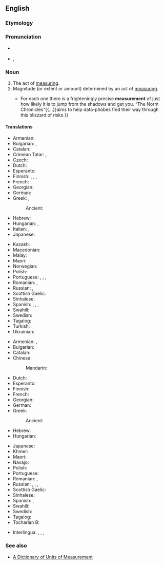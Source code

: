 ==English==
{{wikipedia|dab=Measurement}}

===Etymology===
{{suffix|en|measure|ment}}

===Pronunciation===
* {{a|RP}} {{IPA|en|/ˈmeʒ.ə.mənt/}}
* {{a|GenAm}}, {{IPA|en|/ˈmeʒ.ɚ.mənt/}}

===Noun===
{{en-noun}}

# The act of [[measure|measuring]].
# Magnitude (or extent or amount) determined by an act of [[measure|measuring]].
#* {{quote-journal|en|date=2013-06-22|volume=407|issue=8841|page=76|magazine={{w|The Economist}}
|title=[http://www.economist.com/news/books-and-arts/21579801-making-sense-statistics-riddle-our-days-snakes-and-ladders Snakes and ladders]
|passage=Risk is everywhere.{{...}}For each one there is a frighteningly precise '''measurement''' of just how likely it is to jump from the shadows and get you. “The Norm Chronicles”{{...}}aims to help data-phobes find their way through this blizzard of risks.}}

====Translations====
{{trans-top|act of measuring}}
* Armenian: {{t+|hy|չափում}}
* Bulgarian: {{t+|bg|мерене|n}}, {{t+|bg|изме́рване|n}}
* Catalan: {{t+|ca|mesurament|m}}
* Crimean Tatar: {{t|crh|ölçev}}, {{t|crh|ölçeme}}
* Czech: {{t+|cs|měření|n}}
* Dutch: {{t+|nl|meting|f}}
* Esperanto: {{t|eo|mezurado}}
* Finnish: {{t+|fi|mittaus}}, {{t+|fi|mittaaminen}}, {{t+|fi|määrittely}}, {{t+|fi|arviointi}}
* French: {{t+|fr|mesure|f}}
* Georgian: {{t|ka|გაზომვა}}
* German: {{t+|de|Messung|f}}
* Greek: {{t+|el|καταμέτρηση|f}}, {{t+|el|μέτρηση|f}}
*: Ancient: {{t|grc|μέτρησις|f}}
* Hebrew: {{t+|he|מדידה|tr=medida}}
* Hungarian: {{t+|hu|mérés}}, {{t|hu|megmérés}}
* Italian: {{t+|it|misurazione}}, {{t+|it|misura}}
* Japanese: {{t+|ja|測定|tr=sokutei|sc=Jpan}}
{{trans-mid}}
* Kazakh: {{t+|kk|өлшем}}
* Macedonian: {{t|mk|мерење|n}}
* Malay: {{t|ms|sukatan}}
* Maori: {{t|mi|inenga}}
* Norwegian: {{t+|no|måling}}
* Polish: {{t+|pl|pomiar|m}}
* Portuguese: {{t+|pt|medida|f}}, {{t+|pt|medição|f}}, {{t+|pt|mensuração|f}}, {{t+|pt|medição}}
* Romanian: {{t+|ro|măsurare|f}}, {{t+|ro|măsurătoare}}
* Russian: {{t+|ru|измере́ние|n}}, {{t+|ru|обме́р|m}}
* Scottish Gaelic: {{t|gd|tomhas|m}}
* Sinhalese: {{t|si|මැනීම}}
* Spanish: {{t+|es|medida|f}}, {{t+|es|medición|f}}, {{t+|es|medidas|f-p}}, {{t+|es|mediciones|m-p}}
* Swahili: {{t+|sw|kipimo}}
* Swedish: {{t+|sv|mätning|c}}
* Tagalog: {{t|tl|sukat}}
* Turkish: {{t+|tr|ölçüm}}
* Ukrainian: {{t+|uk|вимірювання|c}}
{{trans-bottom}}

{{trans-top|magnitude determined by measuring}}
* Armenian: {{t+|hy|չափ}}, {{t+|hy|չափում}}
* Bulgarian: {{t+|bg|разме́р|m}}
* Catalan: {{t+|ca|mesura|f}}
* Chinese:
*: Mandarin: {{t+|cmn|尺寸|tr=chǐcùn}}
* Dutch: {{t+|nl|meting|f}}
* Esperanto: {{t|eo|mezuro}}
* Finnish: {{t|fi|mittaustulos}}
* French: {{t+|fr|mesure|f}}
* Georgian: {{t|ka|ზომა}}
* German: {{t+|de|Maß|n}}
* Greek: {{t+|el|διαστάσεις|f-p}}
*: Ancient: {{t|grc|μέτρον|n}}
* Hebrew: {{t+|he|מדידה|tr=medida}}
* Hungarian: {{t+|hu|méret}}
{{trans-mid}}
* Japanese: {{t|ja|測定値|tr=sokutei-chi}}
* Khmer: {{t+|km|រង្វាស់|tr=rʊəŋvoah}}
* Maori: {{t|mi|inenga}}
* Navajo: {{t|nv|íʼneelʼąąh}}
* Polish: {{t+|pl|wielkość|f}}
* Portuguese: {{t+|pt|medida}}
* Romanian: {{t+|ro|măsură|f}}, {{t+|ro|mărime|f}}
* Russian: {{t+|ru|разме́р|m}}, {{t+|ru|ме́ра|f}}, {{t+|ru|ме́рка|f}}, {{t+|ru|измере́ние|n}}
* Scottish Gaelic: {{t|gd|tomhas|m}}
* Sinhalese: {{t+|si|මිම්ම}}
* Spanish: {{t+|es|medida|f}}, {{t+|es|medidas|f-p}}
* Swahili: {{t+|sw|kipimo}}
* Swedish: {{t+|sv|mått|n}}
* Tagalog: {{t|tl|sukat}}
* Tocharian B: {{t|txb|yarm}}
{{trans-bottom}}

{{checktrans-top}}
{{trans-mid}}
* Interlingua: {{t-check|ia|mensura}}, {{t-check|ia|mesura}}, {{t-check|ia|mensuration}}, {{t-check|ia|mesuration}}
{{trans-bottom}}

===See also===
* [http://www.unc.edu/~rowlett/units/ A Dictionary of Units of Measurement]